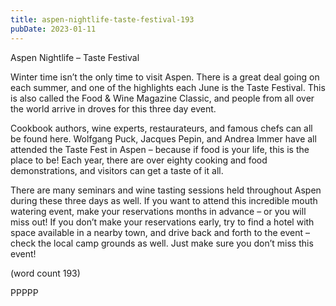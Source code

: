 ```yaml
---
title: aspen-nightlife-taste-festival-193
pubDate: 2023-01-11
---
```


Aspen Nightlife – Taste Festival

Winter time isn’t the only time to visit Aspen. 
There is a great deal going on each summer, 
and one of the highlights each June is the 
Taste Festival. This is also called the Food & 
Wine Magazine Classic, and people from all 
over the world arrive in droves for this three 
day event. 

Cookbook authors, wine experts, restaurateurs, 
and famous chefs can all be found here. 
Wolfgang Puck, Jacques Pepin, and Andrea 
Immer have all attended the Taste Fest in 
Aspen – because if food is your life, this is the 
place to be! Each year, there are over eighty 
cooking and food demonstrations, and visitors 
can get a taste of it all. 

There are many seminars and wine tasting 
sessions held throughout Aspen during these 
three days as well. If you want to attend this 
incredible mouth watering event, make your 
reservations months in advance – or you will 
miss out! If you don’t make your reservations 
early, try to find a hotel with space available in 
a nearby town, and drive back and forth to the 
event – check the local camp grounds as well. 
Just make sure you don’t miss this event!

(word count 193)

PPPPP